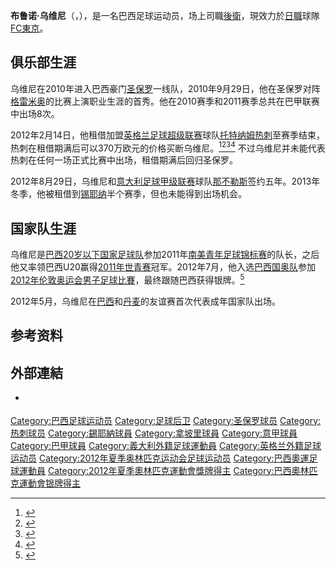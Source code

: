 {{Expand language}}
{{noteTA
|G1=Football
|G2=uefa
|G3=卡塔尔星级足球联赛
|G4=南美球會
|1=zh-hans:布鲁诺;zh-hk:般奴;zh-tw:布魯諾;
|2=zh-hans:乌维尼;zh-hk:烏維里;zh-tw:烏維尼;
}}

{{Infobox football biography
| name           = 布鲁诺·乌维尼<br>Bruno Uvini
| image                = 
| fullname             = Bruno Uvini Bortolança
| height               = {{height|m=1.87}}
| birth_date          = {{birth date and age|df=yes|1991|6|3}}
| birth_place = {{BRA}}[[卡皮瓦里|卡皮瓦里]]
| currentclub = [[FC東京|FC東京]]
| clubnumber = 5
| position             = [[后卫_(足球)|后卫]]
| youthyears1          = 2005–2007
| youthclubs1          = [[柏奧艾古卡|柏奧艾古卡]]
| youthyears2          = 2007–2010
| youthclubs2          = [[圣保罗足球俱乐部|圣保罗]]
| years1               = 2010–2012
| clubs1               = [[圣保罗足球俱乐部|圣保罗]]
| caps1                = 8
| goals1               = 0
| years2               = 2012
| clubs2               = → [[托特纳姆热刺足球俱乐部|热刺]] (租借)
| caps2                = 0
| goals2               = 0
| years3 = 2012–2016
| clubs3 = [[那不勒斯足球俱乐部|那不勒斯]]
| caps3 = 1
| goals3 = 0
| years4               = 2013
| clubs4               = → [[锡耶纳足球俱乐部|锡耶纳]] (租借)
| caps4                = 0
| goals4               = 0
| years5 = 2014
| clubs5 = → [[桑托斯足球俱乐部|桑托斯]] (租借)
| caps5 = 11
| goals5 = 2
| years6 = 2015–2016
| clubs6 = → [[特温特足球俱乐部|特温特]] (租借)
| caps6 = 33
| goals6 = 2
| years7 = 2016–2019
| clubs7 = [[艾納斯足球會|艾納斯]]
| caps7 = 69
| goals7 = 4
| years8 = 2019–2020
| clubs8 = [[艾華卡拉體育會|艾華卡拉]] 
| caps8 = 12
| goals8 = 1
| years9 = 2020 
| clubs9 = [[伊蒂哈德足球俱樂部|伊蒂哈德]]
| caps9 = 17
| goals9 = 1
| years10 = 2021–
| clubs10 = [[FC东京|FC东京]]
| caps10 = 1
| goals10 = 1
| nationalyears1       = 2011
| nationalteam1        = [[巴西20岁以下国家足球队|巴西U20]]
| nationalcaps1        = 16
| nationalgoals1       = 1
| nationalyears2       = 2012
| nationalteam2        = [[巴西23岁以下国家足球队|巴西国奥队]]
| nationalcaps2        = 1
| nationalgoals2       = 0
| nationalyears3       = 2012
| nationalteam3        = [[巴西国家足球队|巴西]]
| nationalcaps3        = 3
| nationalgoals3       = 0
| pcupdate             = 2021年4月28日
| ntupdate             = 2013年9月13日
| medaltemplates = {{MedalCountry|{{flagicon|BRA}} [[巴西|巴西]]}}
{{MedalSport|男子[[足球|足球]]}}
{{MedalCompetition|[[奧林匹克運動會|奧林匹克運動會]]}}
{{MedalSilver | [[2012年夏季奧林匹克運動會|2012年 倫敦]] | [[2012年夏季奧林匹克運動會足球比賽|團隊]]}}
}}
'''布鲁诺·乌维尼'''（{{lang|pt|'''Bruno Uvini'''}}，{{bd|1991年|6月3日|catIdx=Bruno Uvini}}），是一名巴西足球运动员，场上司職[[後衛_(足球)|後衛]]，現效力於[[日本職業足球甲級聯賽|日職]]球隊[[FC東京|FC東京]]。

==俱乐部生涯==
乌维尼在2010年进入巴西豪门[[圣保罗足球俱乐部|圣保罗]]一线队，2010年9月29日，他在圣保罗对阵[[甘美奧阿雷格里港足球會|格雷米奥]]的比赛上演职业生涯的首秀。他在2010赛季和2011赛季总共在巴甲联赛中出场8次。

2012年2月14日，他租借加盟[[英格兰足球超级联赛|英格兰足球超级联赛]]球队[[托特纳姆热刺足球俱乐部|托特纳姆热刺]]至赛季结束，热刺在租借期满后可以370万欧元的价格买断乌维尼。<ref>{{cite web| url=http://www.sambafoot.com/en/news/28455_tottenham_agree_loan_deal_for_sao_paulo_s_bruno_uvini.html| title=Tottenham agree loan deal for São Paulo's Bruno Uvini| publisher=Sambafoot| accessdate=2013-09-27| archive-date=2017-08-09| archive-url=https://web.archive.org/web/20170809132115/http://www.sambafoot.com/en/news/28455_tottenham_agree_loan_deal_for_sao_paulo_s_bruno_uvini.html| dead-url=no}}</ref><ref>{{cite web | url=http://esportes.terra.com.br/sao-paulo/noticias/0,,OI5612587-EI19381,00-Sao+Paulo+acerta+transferencia+de+jovem+zagueiro+ao+Tottenham.html | title=São Paulo acerta transferência de jovem zagueiro ao Tottenham | publisher=Terra | deadurl=yes | archiveurl=https://web.archive.org/web/20120419141035/http://esportes.terra.com.br/sao-paulo/noticias/0,,OI5612587-EI19381,00-Sao+Paulo+acerta+transferencia+de+jovem+zagueiro+ao+Tottenham.html | archivedate=2012-04-19 }}</ref><ref>{{cite news|url=http://www1.skysports.com/football/news/12691/7522290/Spurs-snap-up-Brazilian-talent|title=Spurs snap up Brazilian talent|date=14 February 2012|publisher=SkySports|accessdate=23 February 2012|archive-date=2013-12-14|archive-url=https://web.archive.org/web/20131214091029/http://www1.skysports.com/football/news/12691/7522290/Spurs-snap-up-Brazilian-talent|dead-url=no}}</ref><ref>{{cite web|url=http://www.tottenhamhotspur.com/spurs/News/uvini-joins-up.page?|title=Uvini Joins Up|date=15 February 2012|accessdate=15 February|publisher=Tottenham Hotspur F.C.|archive-date=2012-11-16|archive-url=https://web.archive.org/web/20121116165319/http://www.tottenhamhotspur.com/spurs/News/uvini-joins-up.page|dead-url=no}}</ref> 不过乌维尼并未能代表热刺在任何一场正式比赛中出场，租借期满后回归圣保罗。

2012年8月29日，乌维尼和[[意大利足球甲级联赛|意大利足球甲级联赛]]球队[[那不勒斯足球俱乐部|那不勒斯]]签约五年。2013年冬季，他被租借到[[锡耶纳足球俱乐部|锡耶纳]]半个赛季，但也未能得到出场机会。

==国家队生涯==
乌维尼是[[巴西20岁以下国家足球队|巴西20岁以下国家足球队]]参加2011年[[南美青年足球锦标赛|南美青年足球锦标赛]]的队长，之后他又率领巴西U20赢得[[2011年U20世界盃足球賽|2011年世青赛]]冠军。2012年7月，他入选[[巴西23岁以下国家足球队|巴西国奥队]]参加[[2012年伦敦奥运会|2012年伦敦奥运会]][[2012年夏季奧林匹克運動會男子足球比賽|男子足球比賽]]，最终跟随巴西获得银牌。<ref>{{Cite web |url=http://www.diarioonline.com.br/noticia-209203-mano-menezes-divulga-convocacao-para-olimpiadas.html |title=Mano Menezes divulga convocação para Olimpíadas |access-date=2013-09-27 |archive-date=2015-09-23 |archive-url=https://web.archive.org/web/20150923214520/http://www.diarioonline.com.br/noticia-209203-mano-menezes-divulga-convocacao-para-olimpiadas.html |dead-url=no }}</ref>

2012年5月，乌维尼在[[巴西国家足球队|巴西]]和[[丹麦国家足球队|丹麦]]的友谊赛首次代表成年国家队出场。

==参考资料==
{{reflist}}

==外部連結==
*{{Webarchive |url=https://archive.today/20140915041627/http://www.santosfc.com.br/elenco/bruno-uvini |date=15 September 2014 |title=Profile at Santos' website}} {{in lang|pt}}

{{2012年奥运会男子足球巴西参赛名单}}

{{DEFAULTSORT:Bruno Uvini}}
[[Category:巴西足球运动员|Category:巴西足球运动员]]
[[Category:足球后卫|Category:足球后卫]]
[[Category:圣保罗球员|Category:圣保罗球员]]
[[Category:热刺球员|Category:热刺球员]]
[[Category:錫耶納球員|Category:錫耶納球員]]
[[Category:拿坡里球員|Category:拿坡里球員]]
[[Category:意甲球員|Category:意甲球員]]
[[Category:巴甲球員|Category:巴甲球員]]
[[Category:義大利外籍足球運動員|Category:義大利外籍足球運動員]]
[[Category:英格兰外籍足球运动员|Category:英格兰外籍足球运动员]]
[[Category:2012年夏季奥林匹克运动会足球运动员|Category:2012年夏季奥林匹克运动会足球运动员]]
[[Category:巴西奧運足球運動員|Category:巴西奧運足球運動員]]
[[Category:2012年夏季奧林匹克運動會獎牌得主|Category:2012年夏季奧林匹克運動會獎牌得主]]
[[Category:巴西奧林匹克運動會银牌得主|Category:巴西奧林匹克運動會银牌得主]]